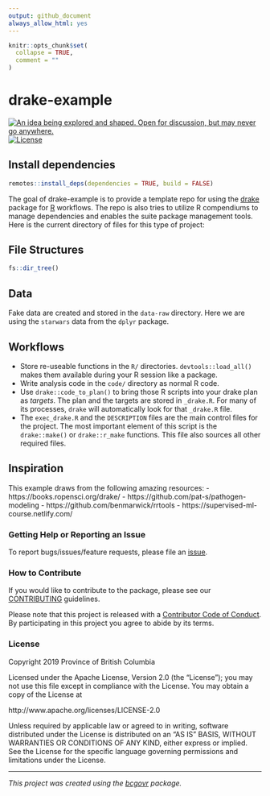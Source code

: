 ```yaml
---
output: github_document
always_allow_html: yes
---
```



<!--
Copyright 2018 Province of British Columbia

Licensed under the Apache License, Version 2.0 (the "License");
you may not use this file except in compliance with the License.
You may obtain a copy of the License at

http://www.apache.org/licenses/LICENSE-2.0

Unless required by applicable law or agreed to in writing, software distributed under the License is distributed on an "AS IS" BASIS,
WITHOUT WARRANTIES OR CONDITIONS OF ANY KIND, either express or implied.
See the License for the specific language governing permissions and limitations under the License.
-->

```r
knitr::opts_chunk$set(
  collapse = TRUE,
  comment = ""
)
```
# drake-example

<!-- badges: start -->
<a id="devex-badge" rel="Inspiration" href="https://github.com/BCDevExchange/assets/blob/master/README.md"><img alt="An idea being explored and shaped. Open for discussion, but may never go anywhere." style="border-width:0" src="https://assets.bcdevexchange.org/images/badges/inspiration.svg" title="An idea being explored and shaped. Open for discussion, but may never go anywhere." /></a>
[![License](https://img.shields.io/badge/License-Apache%202.0-blue.svg)](https://opensource.org/licenses/Apache-2.0)
<!-- badges: end -->


## Install dependencies
```r
remotes::install_deps(dependencies = TRUE, build = FALSE)
```


The goal of drake-example is to provide a template repo for using the [drake](https://ropensci.github.io/drake/) package for [R](https://www.r-project.org/) workflows. The repo is also tries to utilize R compendiums to manage dependencies and enables the suite package management tools. Here is the current directory of files for this type of project:

## File Structures
```r
fs::dir_tree()
```


## Data
Fake data are created and stored in the `data-raw` directory. Here we are using the `starwars` data from the `dplyr` package. 

## Workflows

- Store re-useable functions in the `R/` directories. `devtools::load_all()` makes them available during your R session like a package.
- Write analysis code in the `code/` directory as normal R code. 
- Use `drake::code_to_plan()` to bring those R scripts into your drake plan as _targets_. The plan and the targets are stored in `_drake.R`. For many of its processes, `drake` will automatically look for that `_drake.R` file. 
- The `exec_drake.R` and the `DESCRIPTION` files are the main control files for the project. The most important element of this script is the `drake::make()` or `drake::r_make` functions. This file also sources all other required files.   

## Inspiration
This example draws from the following amazing resources:
- https://books.ropensci.org/drake/
- https://github.com/pat-s/pathogen-modeling
- https://github.com/benmarwick/rrtools
- https://supervised-ml-course.netlify.com/

### Getting Help or Reporting an Issue

To report bugs/issues/feature requests, please file an [issue](https://github.com/bcgov/drake-example/issues/).

### How to Contribute

If you would like to contribute to the package, please see our 
[CONTRIBUTING](CONTRIBUTING.md) guidelines.

Please note that this project is released with a [Contributor Code of Conduct](CODE_OF_CONDUCT.md). By participating in this project you agree to abide by its terms.


### License

Copyright 2019 Province of British Columbia

Licensed under the Apache License, Version 2.0 (the "License");
you may not use this file except in compliance with the License.
You may obtain a copy of the License at

http://www.apache.org/licenses/LICENSE-2.0

Unless required by applicable law or agreed to in writing, software distributed under the License is distributed on an "AS IS" BASIS,
WITHOUT WARRANTIES OR CONDITIONS OF ANY KIND, either express or implied.
See the License for the specific language governing permissions and limitations under the License.

---
*This project was created using the [bcgovr](https://github.com/bcgov/bcgovr) package.* 
